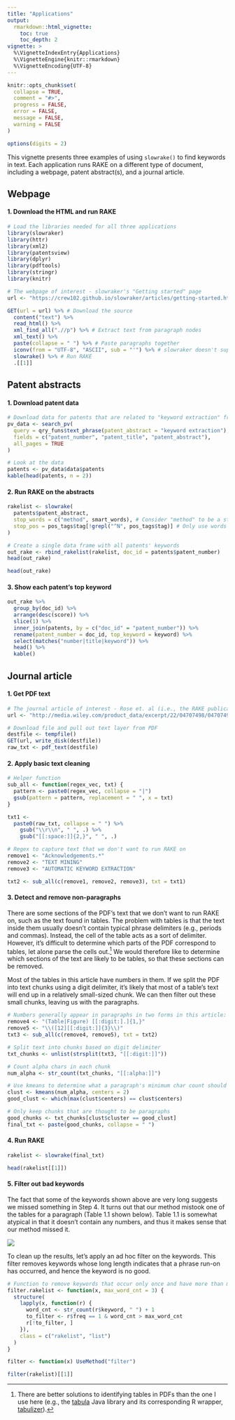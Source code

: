 ```yaml
---
title: "Applications"
output:
  rmarkdown::html_vignette:
    toc: true
    toc_depth: 2
vignette: >
  %\VignetteIndexEntry{Applications}
  %\VignetteEngine{knitr::rmarkdown}
  %\VignetteEncoding{UTF-8}
---
```


```r
knitr::opts_chunk$set(
  collapse = TRUE,
  comment = "#>",
  progress = FALSE,
  error = FALSE, 
  message = FALSE,
  warning = FALSE
)

options(digits = 2)
```

This vignette presents three examples of using `slowrake()` to find keywords in text. Each application runs RAKE on a different type of document, including a webpage, patent abstract(s), and a journal article. 

## Webpage

#### 1. Download the HTML and run RAKE

```r
# Load the libraries needed for all three applications
library(slowraker)
library(httr)
library(xml2)
library(patentsview)
library(dplyr)
library(pdftools)
library(stringr)
library(knitr)

# The webpage of interest - slowraker's "Getting started" page
url <- "https://crew102.github.io/slowraker/articles/getting-started.html"

GET(url = url) %>% # Download the source
  content("text") %>% 
  read_html() %>% 
  xml_find_all(".//p") %>% # Extract text from paragraph nodes
  xml_text() %>% 
  paste(collapse = " ") %>% # Paste paragraphs together
  iconv(from = "UTF-8", "ASCII", sub = "'") %>% # slowraker doesn't support non-ASCII phrase delimiters yet (e.g., "“dog leash”")
  slowrake() %>% # Run RAKE
  .[[1]]
```

## Patent abstracts  

#### 1. Download patent data

```r
# Download data for patents that are related to "keyword extraction" from the PatentsView API.
pv_data <- search_pv(
  query = qry_funs$text_phrase(patent_abstract = "keyword extraction"),
  fields = c("patent_number", "patent_title", "patent_abstract"),
  all_pages = TRUE
)

# Look at the data
patents <- pv_data$data$patents
kable(head(patents, n = 2))
```

#### 2. Run RAKE on the abstracts

```r
rakelist <- slowrake(
  patents$patent_abstract,
  stop_words = c("method", smart_words), # Consider "method" to be a stop word
  stop_pos = pos_tags$tag[!grepl("^N", pos_tags$tag)] # Only use words that are nouns
)

# Create a single data frame with all patents' keywords
out_rake <- rbind_rakelist(rakelist, doc_id = patents$patent_number)
head(out_rake)
```

```r
head(out_rake)
```

#### 3. Show each patent's top keyword

```r
out_rake %>% 
  group_by(doc_id) %>% 
  arrange(desc(score)) %>%
  slice(1) %>% 
  inner_join(patents, by = c("doc_id" = "patent_number")) %>% 
  rename(patent_number = doc_id, top_keyword = keyword) %>% 
  select(matches("number|title|keyword")) %>%
  head() %>%
  kable()
```

## Journal article

#### 1. Get PDF text

```r
# The journal article of interest - Rose et. al (i.e., the RAKE publication)
url <- "http://media.wiley.com/product_data/excerpt/22/04707498/0470749822.pdf"

# Download file and pull out text layer from PDF
destfile <- tempfile()
GET(url, write_disk(destfile))
raw_txt <- pdf_text(destfile)
```

#### 2. Apply basic text cleaning 

```r
# Helper function
sub_all <- function(regex_vec, txt) {
  pattern <- paste0(regex_vec, collapse = "|")
  gsub(pattern = pattern, replacement = " ", x = txt)
}

txt1 <- 
  paste0(raw_txt, collapse = " ") %>% 
    gsub("\\r\\n", " ", .) %>% 
    gsub("[[:space:]]{2,}", " ", .)

# Regex to capture text that we don't want to run RAKE on
remove1 <- "Acknowledgements.*"
remove2 <- "TEXT MINING"
remove3 <- "AUTOMATIC KEYWORD EXTRACTION"

txt2 <- sub_all(c(remove1, remove2, remove3), txt = txt1)
```

#### 3. Detect and remove non-paragraphs

There are some sections of the PDF's text that we don't want to run RAKE on, such as the text found in tables. The problem with tables is that the text inside them usually doesn't contain typical phrase delimiters (e.g., periods and commas). Instead, the cell of the table acts as a sort of delimiter. However, it's difficult to determine which parts of the PDF correspond to tables, let alone parse the cells out.[^1] We would therefore like to determine which sections of the text are likely to be tables, so that these sections can be removed. 

Most of the tables in this article have numbers in them. If we split the PDF into text chunks using a digit delimiter, it's likely that most of a table's text will end up in a relatively small-sized chunk. We can then filter out these small chunks, leaving us with the paragraphs. 

```r
# Numbers generally appear in paragraphs in two forms in this article: 1) When the authors refer to results in a specific table/figure (e.g., "the sample abstract shown in Figure 1.1"), and 2) When the authors reference another article (e.g., "Andrade and Valencia (1998) base their approach"). Remove these instances so that paragraphs don't get split apart.
remove4 <- "(Table|Figure) [[:digit:].]{1,}"
remove5 <- "\\([12][[:digit:]]{3}\\)"
txt3 <- sub_all(c(remove4, remove5), txt = txt2)

# Split text into chunks based on digit delimiter
txt_chunks <- unlist(strsplit(txt3, "[[:digit:]]"))

# Count alpha chars in each chunk
num_alpha <- str_count(txt_chunks, "[[:alpha:]]")

# Use kmeans to determine what a paragraph's minimum char count should be
clust <- kmeans(num_alpha, centers = 2)
good_clust <- which(max(clust$centers) == clust$centers)

# Only keep chunks that are thought to be paragraphs
good_chunks <- txt_chunks[clust$cluster == good_clust]
final_txt <- paste(good_chunks, collapse = " ")
```

#### 4. Run RAKE

```r
rakelist <- slowrake(final_txt)

head(rakelist[[1]])
```

#### 5. Filter out bad keywords

The fact that some of the keywords shown above are very long suggests we missed something in Step 4. It turns out that our method mistook one of the tables for a paragraph (Table 1.1 shown below). Table 1.1 is somewhat atypical in that it doesn't contain any numbers, and thus it makes sense that our method missed it. 

![](table-1-1.png)

To clean up the results, let's apply an ad hoc filter on the keywords. This filter removes keywords whose long length indicates that a phrase run-on has occurred, and hence the keyword is no good.

```r
# Function to remove keywords that occur only once and have more than max_word_cnt constituent words
filter.rakelist <- function(x, max_word_cnt = 3) {
  structure(
    lapply(x, function(r) {
      word_cnt <- str_count(r$keyword, " ") + 1
      to_filter <- r$freq == 1 & word_cnt > max_word_cnt
      r[!to_filter, ]
    }),
    class = c("rakelist", "list")
  )
}

filter <- function(x) UseMethod("filter")

filter(rakelist)[[1]]
```

[^1]: There are better solutions to identifying tables in PDFs than the one I use here (e.g., the [tabula](https://github.com/tabulapdf/tabula-java/) Java library and its corresponding R wrapper, [tabulizer](https://github.com/ropensci/tabulizer#installation)).